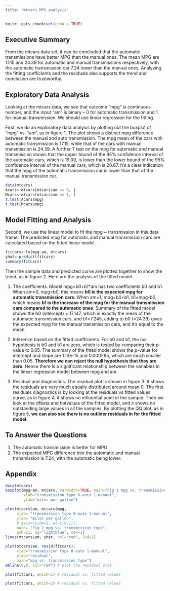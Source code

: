 ---
title: "mtcars MPG analysis"
---

```{r setup, include=FALSE}
knitr::opts_chunk$set(echo = TRUE)
```

## Executive Summary
From the mtcars data set, it can be concluded that the automatic transmissions have better MPG than the manual ones. The mean MPG are 17.15 and 24.39 for automatic and manual transmissions respectively, with the automatic transmission car 7.24 lower than the manual ones. Analyzing the fitting coefficients and the residuals also supports the trend and conclusion are trustworthy.

## Exploratory Data Analysis
Looking at the mtcars data, we see that outcome “mpg” is continuous number, and the input “am” is binary – 0 for automatic transmission and 1 for manual transmission. We should use linear regression for the fitting.

First, we do an exploratory data analysis by plotting out the boxplot of “mpg” vs. “am”, as in figure 1. The plot shows a distinct mpg difference between the manual and auto transmission. The mpg mean of the cars with automatic transmission is 17.15, while that of the cars with manual transmission is 24.39. A further T test on the mpg for automatic and manual transmission shows that the upper bound of the 95% confidence interval of the automatic cars, which is 19.00, is lower than the lower bound of the 95% confidence interval of the manual cars, which is 20.67. It’s a clear indication that the mpg of the automatic transmission car is lower than that of the manual transmission car. 

```{r mtcars, results="hide"}
data(mtcars)
Acars<-mtcars[mtcars$am == 0, ]
Mcars<-mtcars[mtcars$am == 1, ]
t.test(Acars$mpg)
t.test(Mcars$mpg)
```

## Model Fitting and Analysis
Second, we use the linear model to fit the mpg ~ transmission in this data frame. The predicted mpg for automatic and manual transmission cars are calculated based on the fitted linear model. 
```{r fit model}
fitcars<-lm(mpg~am, mtcars)
yhat<-predict(fitcars)
summary(fitcars)
```
Then the sample data and predicted curve are plotted together to show the trend, as in figure 2. Here are the analysis of the fitted model.
        
1. The coefficients. Model mpg=b0+b1*am has two coefficients b0 and b1. When am=0, mpg=b0, this means **b0 is the expected mpg for automatic transmission cars**. When am=1, mpg=b0+b1, b1=mpg-b0, which means **b1 is the increase of the mpg for the manual transmission cars compared to the automatic ones**. Summary of the fitted model shows the b0 (intercept) = 17.147, which is exactly the mean of the automatic transmission cars, and b1=7.245, adding to b0 (=24.39) gives the expected mpg for the manual transmission cars, and it’s equal to the mean.

2. Inference based on the fitted coefficients. For b0 and b1, the null hypothesis is b0 and b1 are zero, which is tested by comparing their p-value to 0.05. The summary of the fitted model shows the p-value for intercept and slope are 1.13e-15 and 0.000285, which are much smaller than 0.05. **Therefore we can reject the null hypothesis that they are zero**. Hence there is a significant relationship between the variables in the linear regression model between mpg and am.

3. Residual and diagnostics. The residual plot is shown in figure 3. It shows the residuals are very much equally distributed around mean 0. The first residuals diagnostics is by looking at the residuals vs fitted values curve, as in figure 4, it shows no influential point in the sample. Then we look at the dfbeta and hatvalues of the fitted model, and it shows no outstanding large values in all the samples. By plotting the QQ plot, as in figure 5, **we can also see there is no outliner residuals in for the fitted model**.

## To Answer the Questions
1. The automatic transmission is better for MPG
2. The expected MPG difference btw the automatic and manual transmission is 7.24, with the automatic being lower.







## Appendix

```{r boxplot, echo=FALSE}
data(mtcars)
boxplot(mpg~am, mtcars, varwidth=TRUE, main="Fig 1 mpg vs. transmissino type", 
        xlab="transmission type 0-auto 1-manual", 
        ylab="miles per gallon")
```

```{r data and fit, echo=FALSE}
plot(mtcars$am, mtcars$mpg, 
     xlab= "transmission type 0-auto 1-manual",
     ylab= "miles per gallon",
     # axis=(side=1, at=c(0,1)),
     main= "Fig 2 mpg vs. transmission type",
     pch=21, bg="lightblue", cex=1)
lines(mtcars$am, yhat, col="red", lwd=2)
```

```{r residual plot, echo=FALSE}
plot(mtcars$am, resid(fitcars),
     xlab="transmission type 0-auto 1-manual",
     ylab="residual",
     main="mpg vs. transmission type")
abline(0,0, col="red") # plot the residual plot
```

```{r residual vs fitted, echo=FALSE}
plot(fitcars, which=1) # residual vs. fitted values
```

```{r QQ, echo=FALSE}
plot(fitcars, which=2) # residual vs. fitted values
```


